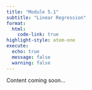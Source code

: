 ```yaml
---
title: "Module 5.1"
subtitle: "Linear Regression"
format: 
  html:
    code-link: true
highlight-style: atom-one
execute:
  echo: true
  message: false
  warning: false
---
```


Content coming soon...

